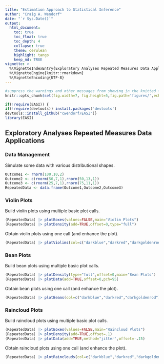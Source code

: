 ```yaml
---
title: "Estimation Approach to Statistical Inference"
author: "Craig A. Wendorf"
date: "`r Sys.Date()`"
output:
  html_document:
    toc: true
    toc_float: true
    toc_depth: 4
    collapse: true
    theme: cerulean
    highlight: tango
    keep_md: TRUE
vignette: >
  %\VignetteIndexEntry{Exploratory Analyses Repeated Measures Data Applications}
  %\VignetteEngine{knitr::rmarkdown}
  %\VignetteEncoding{UTF-8}
---
```


```r
#suppress the warnings and other messages from showing in the knitted file.
knitr::opts_chunk$set(fig.width=7, fig.height=5,fig.path='figures/',echo=TRUE,warning=FALSE,message=FALSE)
```

```r
if(!require(EASI)) {
if(!require(devtools)) install.packages('devtools')
devtools::install_github("cwendorf/EASI")}
library(EASI)
```

## Exploratory Analyses Repeated Measures Data Applications

### Data Management

Simulate some data with various distributional shapes.
```r
Outcome1 <- rnorm(100,10,2)
Outcome2 <- c(rnorm(50,7,1),rnorm(50,13,1))
Outcome3 <- c(rnorm(25,7,1),rnorm(75,11,1))
RepeatedData <- data.frame(Outcome1,Outcome2,Outcome3)
```

### Violin Plots

Build violin plots using multiple basic plot calls.
```r
(RepeatedData) |> plotBoxes(values=FALSE,main="Violin Plots")
(RepeatedData) |> plotDensity(add=TRUE,offset=0,type="full")
```

Obtain violin plots using one call (and enhance the plot).
```r
(RepeatedData) |> plotViolins(col=c("darkblue","darkred","darkgoldenrod"))
```

### Bean Plots

Build bean plots using multiple basic plot calls.
```r
(RepeatedData) |> plotDensity(type="full",offset=0,main="Bean Plots")
(RepeatedData) |> plotData(add=TRUE,offset=0,pch=95)
```

Obtain bean plots using one call (and enhance the plot).
```r
(RepeatedData) |> plotBeans(col=c("darkblue","darkred","darkgoldenrod"))
```

### Raincloud Plots

Build raincloud plots using multiple basic plot calls.
```r
(RepeatedData) |> plotBoxes(values=FALSE,main="Raincloud Plots")
(RepeatedData) |> plotDensity(add=TRUE,offset=.1)
(RepeatedData) |> plotData(add=TRUE,method="jitter",offset=-.15)
```

Obtain raincloud plots using one call (and enhance the plot).
```r
(RepeatedData) |> plotRainclouds(col=c("darkblue","darkred","darkgoldenrod"))
```
